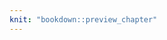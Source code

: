 ```yaml
---
knit: "bookdown::preview_chapter"
---
```


<link rel="stylesheet" type="text/css" href="style.css">
<script type="text/javascript" async
  src="https://cdn.mathjax.org/mathjax/latest/MathJax.js?config=TeX-MML-AM_CHTML">
</script>

<!-- # Introduction -->

<!-- ```{r 1_setup, include=FALSE} -->
<!-- knitr::opts_chunk$set(echo = TRUE) -->
<!-- ``` -->

<!-- Introduction 

This been removed to get the correct chapter numbers.
TODO: Reinstate with correct numbers.
-->

